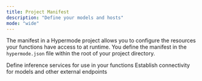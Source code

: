 ```yaml
---
title: Project Manifest
description: "Define your models and hosts"
mode: "wide"
---
```


The manifest in a Hypermode project allows you to configure the resources your functions have access to at runtime. You define the manifest in the `hypermode.json` file within the root of your project directory.

<CardGroup cols={2}>
  <Card title="Models" icon="message-plus" href="/define-models">
    Define inference services for use in your functions
  </Card>
  <Card title="Hosts" icon="server" href="/define-hosts">
    Establish connectivity for models and other external endpoints
  </Card>
</CardGroup>
